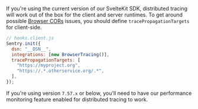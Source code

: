 If you're using the current version of our SvelteKit SDK, distributed tracing will work out of the box for the client and server runtimes. To get around possible [Browser CORs](https://developer.mozilla.org/en-US/docs/Web/HTTP/CORS) issues, you should define `tracePropagationTargets` for client-side.

```js
// hooks.client.js
Sentry.init({
  dsn: "__DSN__",
  integrations: [new BrowserTracing()],
  tracePropagationTargets: [
    "https://myproject.org",
    "https://.*.otherservice.org/.*",
  ],
});
```

If you're using version `7.57.x` or below, you'll need to have our <PlatformLink to="/performance/">performance monitoring feature enabled</PlatformLink> for distributed tracing to work.

